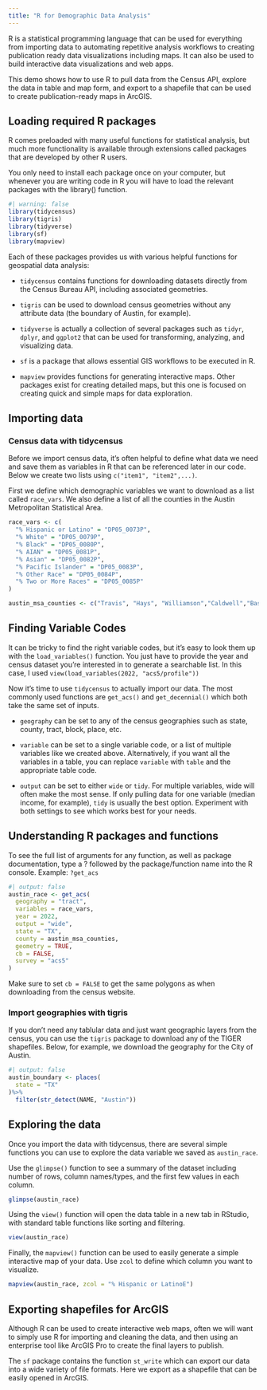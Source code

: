 ```yaml
---
title: "R for Demographic Data Analysis"
---
```


R is a statistical programming language that can be used for everything from importing data to automating repetitive analysis workflows to creating publication ready data visualizations including maps. It can also be used to build interactive data visualizations and web apps.

This demo shows how to use R to pull data from the Census API, explore the data in table and map form, and export to a shapefile that can be used to create publication-ready maps in ArcGIS.

## Loading required R packages

R comes preloaded with many useful functions for statistical analysis, but much more functionality is available through extensions called packages that are developed by other R users.

You only need to install each package once on your computer, but whenever you are writing code in R you will have to load the relevant packages with the library() function.

```r
#| warning: false
library(tidycensus)
library(tigris)
library(tidyverse)
library(sf)
library(mapview)
```

Each of these packages provides us with various helpful functions for geospatial data analysis:

-   `tidycensus` contains functions for downloading datasets directly from the Census Bureau API, including associated geometries.

-   `tigris` can be used to download census geometries without any attribute data (the boundary of Austin, for example).

-   `tidyverse` is actually a collection of several packages such as `tidyr`, `dplyr`, and `ggplot2` that can be used for transforming, analyzing, and visualizing data.

-   `sf` is a package that allows essential GIS workflows to be executed in R.

-   `mapview` provides functions for generating interactive maps. Other packages exist for creating detailed maps, but this one is focused on creating quick and simple maps for data exploration.

## Importing data

### Census data with tidycensus

Before we import census data, it's often helpful to define what data we need and save them as variables in R that can be referenced later in our code. Below we create two lists using `c("item1", "item2",...)`.

First we define which demographic variables we want to download as a list called `race_vars`. We also define a list of all the counties in the Austin Metropolitan Statistical Area.

```r
race_vars <- c(
  "% Hispanic or Latino" = "DP05_0073P",
  "% White" = "DP05_0079P",
  "% Black" = "DP05_0080P",
  "% AIAN" = "DP05_0081P",
  "% Asian" = "DP05_0082P",
  "% Pacific Islander" = "DP05_0083P",
  "% Other Race" = "DP05_0084P",
  "% Two or More Races" = "DP05_0085P"
)

austin_msa_counties <- c("Travis", "Hays", "Williamson","Caldwell","Bastrop")
```

::: callout-tip
## Finding Variable Codes

It can be tricky to find the right variable codes, but it's easy to look them up with the `load_variables()` function. You just have to provide the year and census dataset you're interested in to generate a searchable list. In this case, I used `view(load_variables(2022, "acs5/profile"))`
:::

Now it's time to use `tidycensus` to actually import our data. The most commonly used functions are `get_acs()` and `get_decennial()` which both take the same set of inputs.

-   `geography` can be set to any of the census geographies such as state, county, tract, block, place, etc.

-   `variable` can be set to a single variable code, or a list of multiple variables like we created above. Alternatively, if you want all the variables in a table, you can replace `variable` with `table` and the appropriate table code.

-   `output` can be set to either `wide` or `tidy`. For multiple variables, wide will often make the most sense. If only pulling data for one variable (median income, for example), `tidy` is usually the best option. Experiment with both settings to see which works best for your needs.

::: callout-tip
## Understanding R packages and functions

To see the full list of arguments for any function, as well as package documentation, type a ? followed by the package/function name into the R console. Example: `?get_acs`
:::

```r
#| output: false
austin_race <- get_acs(
  geography = "tract",
  variables = race_vars,
  year = 2022,
  output = "wide",
  state = "TX",
  county = austin_msa_counties,
  geometry = TRUE,
  cb = FALSE,
  survey = "acs5"
)
```

::: callout-warning
Make sure to set `cb = FALSE` to get the same polygons as when downloading from the census website.
:::

### Import geographies with tigris

If you don't need any tablular data and just want geographic layers from the census, you can use the `tigris` package to download any of the TIGER shapefiles. Below, for example, we download the geography for the City of Austin.

```r
#| output: false
austin_boundary <- places(
  state = "TX"
)%>%
  filter(str_detect(NAME, "Austin"))

```

## Exploring the data

Once you import the data with tidycensus, there are several simple functions you can use to explore the data variable we saved as `austin_race`.

Use the `glimpse()` function to see a summary of the dataset including number of rows, column names/types, and the first few values in each column.

```r
glimpse(austin_race)
```

Using the `view()` function will open the data table in a new tab in RStudio, with standard table functions like sorting and filtering.

```r
view(austin_race)
```

Finally, the `mapview()` function can be used to easily generate a simple interactive map of your data. Use `zcol` to define which column you want to visualize.

```r
mapview(austin_race, zcol = "% Hispanic or LatinoE")
```

## Exporting shapefiles for ArcGIS

Although R can be used to create interactive web maps, often we will want to simply use R for importing and cleaning the data, and then using an enterprise tool like ArcGIS Pro to create the final layers to publish.

The `sf` package contains the function `st_write` which can export our data into a wide variety of file formats. Here we export as a shapefile that can be easily opened in ArcGIS.

```r

```

